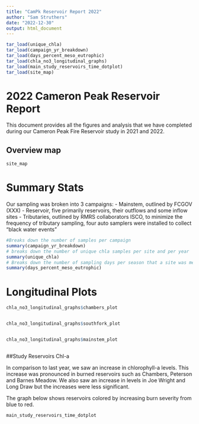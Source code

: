 ```yaml
---
title: "CamPk Reservoir Report 2022"
author: "Sam Struthers"
date: "2022-12-30"
output: html_document
---
```


```r

tar_load(unique_chla)
tar_load(campaign_yr_breakdown)
tar_load(days_percent_meso_eutrophic)
tar_load(chla_no3_longitudinal_graphs)
tar_load(main_study_reservoirs_time_dotplot)
tar_load(site_map)
```

# 2022 Cameron Peak Reservoir Report

This document provides all the figures and analysis that we have completed during our Cameron Peak Fire Reservoir study in 2021 and 2022.

## Overview map

```r
site_map
```

# Summary Stats

Our sampling was broken into 3 campaigns: - Mainstem, outlined by FCGOV (XXX) - Reservoir, five primarily reservoirs, their outflows and some inflow sites - Tributaries, outlined by RMRS collaborators ISCO, to minimize the frequency of tributary sampling, four auto samplers were installed to collect "black water events"

```r
#Breaks down the number of samples per campaign
summary(campaign_yr_breakdown)
# breaks down the number of unique chla samples per site and per year
summary(unique_chla)
# Breaks down the number of sampling days per season that a site was mesotrophic (chla>2.6) or eutrophic (chla >8). It also displays the percent of sampling days in this classification  
summary(days_percent_meso_eutrophic)
```

# Longitudinal Plots

```r

chla_no3_longitudinal_graphs$chambers_plot


chla_no3_longitudinal_graphs$southfork_plot


chla_no3_longitudinal_graphs$mainstem_plot



```

##Study Reservoirs Chl-a

In comparison to last year, we saw an increase in chlorophyll-a levels. This increase was pronounced in burned reservoirs such as Chambers, Peterson and Barnes Meadow. We also saw an increase in levels in Joe Wright and Long Draw but the increases were less significant.

The graph below shows reservoirs colored by increasing burn severity from blue to red.

```r


main_study_reservoirs_time_dotplot



```

